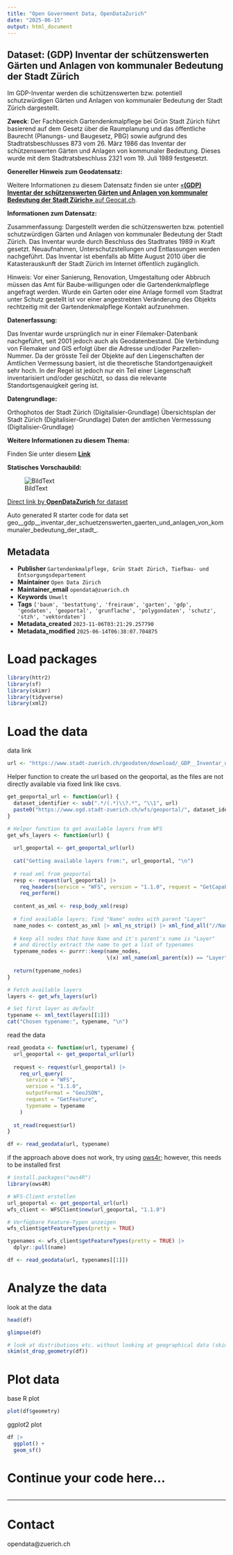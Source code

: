 ```yaml
---
title: "Open Government Data, OpenDataZurich"
date: "2025-06-15"
output: html_document
---
```


## Dataset: (GDP) Inventar der schützenswerten Gärten und Anlagen von kommunaler Bedeutung der Stadt Zürich

Im GDP-Inventar werden die schützenswerten bzw. potentiell schutzwürdigen Gärten und Anlagen von kommunaler Bedeutung der Stadt Zürich dargestellt.

**Zweck**: Der Fachbereich Gartendenkmalpflege bei Grün Stadt Zürich führt basierend auf dem Gesetz über die Raumplanung und das öffentliche Baurecht (Planungs- und Baugesetz, PBG) sowie aufgrund des Stadtratsbeschlusses 873 vom 26. März 1986 das Inventar der schützenswerten Gärten und Anlagen von kommunaler Bedeutung. Dieses wurde mit dem Stadtratsbeschluss 2321 vom 19. Juli 1989 festgesetzt.

**Genereller Hinweis zum Geodatensatz:**


Weitere Informationen zu diesem Datensatz finden sie unter [«**(GDP) Inventar der schützenswerten Gärten und Anlagen von kommunaler Bedeutung der Stadt Zürich»** auf Geocat.ch](https://www.geocat.ch/geonetwork/srv/ger/catalog.search#/metadata/efbeacb0-f492-3fe6-6cd3-63127a09bf0b).				
			   

**Informationen zum Datensatz:**

Zusammenfassung:
Dargestellt werden die schützenswerten bzw. potentiell schutzwürdigen Gärten und Anlagen von kommunaler Bedeutung der Stadt Zürich. Das Inventar wurde durch Beschluss des Stadtrates 1989 in Kraft gesetzt. Neuaufnahmen, Unterschutzstellungen und Entlassungen werden nachgeführt. Das Inventar ist ebenfalls ab Mitte August 2010 über die Katasterauskunft  der Stadt Zürich im Internet öffentlich zugänglich.  

Hinweis:
Vor einer Sanierung, Renovation, Umgestaltung oder Abbruch müssen das Amt für Baube-willigungen oder die Gartendenkmalpflege angefragt werden. Wurde ein Garten oder eine Anlage formell vom Stadtrat unter Schutz gestellt ist vor einer angestrebten Veränderung des Objekts rechtzeitig  mit der Gartendenkmalpflege Kontakt aufzunehmen.

**Datenerfassung:**

Das Inventar wurde ursprünglich nur in einer Filemaker-Datenbank nachgeführt, seit 2001 jedoch auch als Geodatenbestand. Die Verbindung von Filemaker und GIS erfolgt über die Adresse und/oder Parzellen-Nummer. Da   der grösste Teil der Objekte auf den Liegenschaften der Amtlichen Vermessung basiert, ist die theoretische Standortgenauigkeit sehr hoch. In der Regel ist jedoch nur ein Teil einer Liegenschaft inventarisiert und/oder geschützt, so dass die relevante Standortsgenauigkeit gering ist.

**Datengrundlage:**

Orthophotos der Stadt Zürich (Digitalisier-Grundlage)
Übersichtsplan der Stadt Zürich (Digitalisier-Grundlage)
Daten der amtlichen Vermesssung (Digitalisier-Grundlage)


**Weitere Informationen zu diesem Thema:**

Finden Sie unter diesem [**Link**](http://www.stadt-zuerich.ch/ted/de/index/gsz/planung_u_bau/inventare_und_grundlagen/gartendenkmalpflege-inventar.html)

**Statisches Vorschaubild:**

![BildText](https://www.gis.stadt-zuerich.ch/zueriplan_docs/geocat/efbeacb0-f492-3fe6-6cd3-63127a09bf0b.png)



[Direct link by **OpenDataZurich** for dataset](https://data.stadt-zuerich.ch/dataset/geo__gdp__inventar_der_schuetzenswerten_gaerten_und_anlagen_von_kommunaler_bedeutung_der_stadt_)

Auto generated R starter code for data set geo__gdp__inventar_der_schuetzenswerten_gaerten_und_anlagen_von_kommunaler_bedeutung_der_stadt_.

## Metadata

- **Publisher** `Gartendenkmalpflege, Grün Stadt Zürich, Tiefbau- und Entsorgungsdepartement`
- **Maintainer** `Open Data Zürich`
- **Maintainer_email** `opendata@zuerich.ch`
- **Keywords** `Umwelt`
- **Tags** `['baum', 'bestattung', 'freiraum', 'garten', 'gdp', 'geodaten', 'geoportal', 'grunflache', 'polygondaten', 'schutz', 'stzh', 'vektordaten']`
- **Metadata_created** `2023-11-06T03:21:29.257790`
- **Metadata_modified** `2025-06-14T06:38:07.704875`


# Load packages

```r
library(httr2)
library(sf)
library(skimr)
library(tidyverse)
library(xml2)
```

# Load the data

data link
```r
url <- "https://www.stadt-zuerich.ch/geodaten/download/_GDP__Inventar_der_schuetzenswerten_Gaerten_und_Anlagen_von_kommunaler_Bedeutung_der_Stadt_Zuerich?format=geojson_link"
```


Helper function to create the url based on the geoportal, as the files are not directly available via fixed link like csvs.
```r
get_geoportal_url <- function(url) {
  dataset_identifier <- sub(".*/(.*)\\?.*", "\\1", url)
  paste0("https://www.ogd.stadt-zuerich.ch/wfs/geoportal/", dataset_identifier)
}
```

```r
# Helper function to get available layers from WFS
get_wfs_layers <- function(url) {
  
  url_geoportal <- get_geoportal_url(url)
  
  cat("Getting available layers from:", url_geoportal, "\n")
  
  # read xml from geoportal
  resp <- request(url_geoportal) |> 
    req_headers(service = "WFS", version = "1.1.0", request = "GetCapabilities") |> 
    req_perform()
  
  content_as_xml <- resp_body_xml(resp)
  
  # find available layers: find "Name" nodes with parent "Layer"
  name_nodes <- content_as_xml |> xml_ns_strip() |> xml_find_all("//Name")
  
  # keep all nodes that have Name and it's parent's name is "Layer"
  # and directly extract the name to get a list of typenames
  typename_nodes <- purrr::keep(name_nodes,
                                \(x) xml_name(xml_parent(x)) == "Layer")
  
  return(typename_nodes)
}

# Fetch available layers
layers <- get_wfs_layers(url)

# Set first layer as default
typename <- xml_text(layers[[1]])
cat("Chosen typename:", typename, "\n")
```

read the data
```r
read_geodata <- function(url, typename) {
  url_geoportal <- get_geoportal_url(url)
  
  request <- request(url_geoportal) |>
    req_url_query(
      service = "WFS",
      version = "1.1.0",
      outputFormat = "GeoJSON",
      request = "GetFeature",
      typename = typename
    )
  
  st_read(request$url)
}

df <- read_geodata(url, typename)
```

if the approach above does not work, try using [ows4r](https://eblondel.github.io/ows4R/); however, this needs to be installed first
```r
# install.packages("ows4R")
library(ows4R)

# WFS-Client erstellen
url_geoportal <- get_geoportal_url(url)
wfs_client <- WFSClient$new(url_geoportal, "1.1.0")

# Verfügbare Feature-Typen anzeigen
wfs_client$getFeatureTypes(pretty = TRUE)

typenames <- wfs_client$getFeatureTypes(pretty = TRUE) |> 
  dplyr::pull(name)

df <- read_geodata(url, typenames[[1]])
```

# Analyze the data

look at the data
```r
head(df)
```

```r
glimpse(df)
```

```r
# look at distributions etc. without looking at geographical data (skim cannot deal with geometries)
skim(st_drop_geometry(df))
```

# Plot data

base R plot
```r
plot(df$geometry)
```

ggplot2 plot
```r
df |>
  ggplot() +
  geom_sf()
```

# Continue your code here...

```r

```

------------------------------------------------------------------------

# Contact

opendata@zuerich.ch
